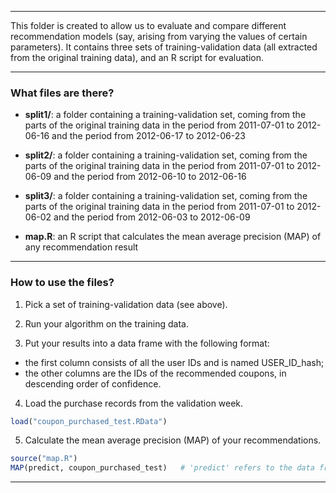 
***

This folder is created to allow us to evaluate and
compare different recommendation models (say, arising
from varying the values of certain parameters). It 
contains three sets of training-validation data (all
extracted from the original training data), and an R
script for evaluation.

***

### What files are there?

* __split1/__: a folder containing a training-validation set,
coming from the parts of the original training data in the
period from 2011-07-01 to 2012-06-16 and the period from
2012-06-17 to 2012-06-23

* __split2/__: a folder containing a training-validation set,
coming from the parts of the original training data
in the period from 2011-07-01 to 2012-06-09 and the period from
2012-06-10 to 2012-06-16

* __split3/__: a folder containing a training-validation set,
coming from the parts of the original training data
in the period from 2011-07-01 to 2012-06-02 and the period from
2012-06-03 to 2012-06-09

* __map.R__: an R script that calculates the mean average
precision (MAP) of any recommendation result

***

### How to use the files?

1. Pick a set of training-validation data (see above).

2. Run your algorithm on the training data.

3. Put your results into a data frame with the following format:
+ the first column consists of all the user IDs and is named
USER_ID_hash; 
+ the other columns are the IDs of the recommended coupons,
in descending order of confidence.

4. Load the purchase records from the validation week.
```r
load("coupon_purchased_test.RData")
```

5. Calculate the mean average precision (MAP) of your
recommendations.
```r
source("map.R")
MAP(predict, coupon_purchased_test)   # 'predict' refers to the data frame created in step 3
```

***


